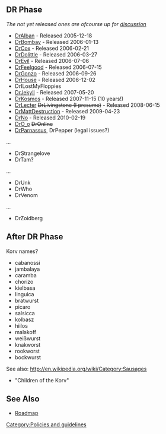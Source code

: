 == DR Phase ==
''The not yet released ones are ofcourse up for [[Talk:Versioning|discussion]]''

* [[Release:DrAlban|DrAlban]] - Released 2005-12-18
* [[Release:DrBombay|DrBombay]] - Released 2006-01-13
* [[Release:DrCox|DrCox]] - Released 2006-02-21
* [[Release:DrDolittle|DrDolittle]] - Released 2006-03-27
* [[Release:DrEvil|DrEvil]] - Released 2006-07-06
* [[Release:DrFeelgood|DrFeelgood]] - Released 2006-07-15
* [[Release:DrGonzo|DrGonzo]] - Released 2006-09-26
* [[Release:DrHouse|DrHouse]] - Released 2006-12-02
* DrILostMyFloppies
* [[Release:DrJekyll|DrJekyll]] - Released 2007-05-20
* [[Release:DrKosmos|DrKosmos]] - Released 2007-11-15 (10 years!)
* [[Release:DrLecter|DrLecter]] <s>DrLivingstone (I presume)</s> - Released 2008-06-15
* [[Release:DrMattDestruction|DrMattDestruction]] - Released 2009-04-23
* [[Release:DrNo|DrNo]] - Released 2010-02-19
* [[Release:DrO_o|DrO_o]] <s>DrOnline</s>
* [[Release:DrParnassus|DrParnassus]], DrPepper (legal issues?)
...
* DrStrangelove
* DrTam?
...
* DrUnk
* DrWho
* DrVenom
...
* DrZoidberg

== After DR Phase ==
Korv names?

* cabanossi
* jambalaya
* caramba
* chorizo
* kielbasa
* linguica
* bratwurst
* picaro
* salsicca
* kolbasz
* hiilos
* malakoff
* weißwurst
* knakworst
* rookworst
* bockwurst

See also: http://en.wikipedia.org/wiki/Category:Sausages

* "Children of the Korv"

== See Also ==
* [[Roadmap]]

[[Category:Policies and guidelines]]